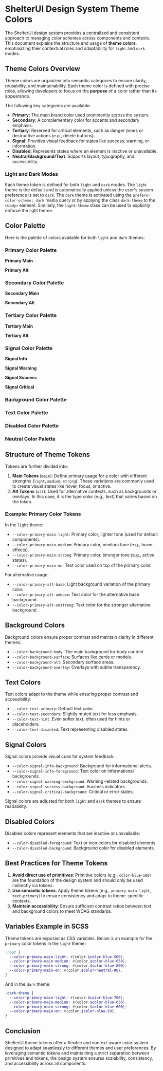 
<Meta title="Foundations/Theme" />

# ShelterUI Design System Theme Colors

The ShelterUI design system provides a centralized and consistent approach to managing color schemes across components and contexts.
This document explains the structure and usage of **theme colors**, emphasizing their contextual roles and adaptability for `light` and `dark` modes.

## **Theme Colors Overview**

Theme colors are organized into semantic categories to ensure clarity, reusability, and maintainability.
Each theme color is defined with precise roles, allowing developers to focus on the **purpose** of a color rather than its appearance.

The following key categories are available:

- **Primary**: The main brand color used prominently across the system.
- **Secondary**: A complementary color for accents and secondary emphasis.
- **Tertiary**: Reserved for critical elements, such as danger zones or destructive actions (e.g., delete buttons).
- **Signal**: Provides visual feedback for states like success, warning, or information.
- **Disabled**: Represents states where an element is inactive or unavailable.
- **Neutral/Background/Text**: Supports layout, typography, and accessibility.

### Light and Dark Modes

Each theme token is defined for both `light` and `dark` modes. The `light` theme is the default and is automatically applied
unless the user's system preference is set to `dark`. The `dark` theme is activated using the `prefers-color-scheme: dark` media
query or by applying the class `dark-theme` to the `<body>` element. Similarly, the `light-theme` class can be used to explicitly
enforce the light theme.

## **Color Palette**

Here is the palette of colors available for both `light` and `dark` themes:

### **Primary Color Palette**

**Primary Main**

<ColorPalette>
  <ColorItem
    title="Primary Main Light"
    subtitle="$color-blue-500"
    colors={{ '--color-primary-main-light': '#204ccf' }}
  />
  <ColorItem title="Primary Main On" subtitle="$color-neutral-00" colors={{ '--color-primary-main-on': '#ffffff' }} />
  <ColorItem
    title="Primary Main Medium"
    subtitle="$color-blue-650"
    colors={{ '--color-primary-main-medium': '#163591' }}
  />
  <ColorItem
    title="Primary Main Strong"
    subtitle="$color-blue-800"
    colors={{ '--color-primary-main-strong': '#0d1e53' }}
  />
</ColorPalette>

**Primary Alt**

<ColorPalette>
  <ColorItem title="Primary Alt Base" subtitle="$color-blue-50" colors={{ '--color-primary-alt-base': '#e9edfa' }} />
  <ColorItem
    title="Primary Alt On Base"
    subtitle="$color-blue-600"
    colors={{ '--color-primary-alt-onbase': '#1a3da6' }}
  />
  <ColorItem
    title="Primary Alt On Strong"
    subtitle="$color-blue-700"
    colors={{ '--color-primary-alt-onstrong': '#132e7c' }}
  />
  <ColorItem
    title="Primary Alt On Stronger"
    subtitle="$color-blue-800"
    colors={{ '--color-primary-alt-onstronger': '#0d1e53' }}
  />
</ColorPalette>

### **Secondary Color Palette**

**Secondary Main**

<ColorPalette>
  <ColorItem
    title="Secondary Main Light"
    subtitle="$color-purple-500"
    colors={{ '--color-secondary-main-light': '#673ab7' }}
  />
  <ColorItem
    title="Secondary Main On"
    subtitle="$color-neutral-00"
    colors={{ '--color-secondary-main-on': '#ffffff' }}
  />
  <ColorItem
    title="Secondary Main Medium"
    subtitle="$color-purple-650"
    colors={{ '--color-secondary-main-medium': '#482980' }}
  />
  <ColorItem
    title="Secondary Main Strong"
    subtitle="$color-purple-800"
    colors={{ '--color-secondary-main-strong': '#291749' }}
  />
</ColorPalette>

**Secondary Alt**

<ColorPalette>
  <ColorItem
    title="Secondary Alt Base"
    subtitle="$color-purple-50"
    colors={{ '--color-secondary-alt-base': '#f0ebf8' }}
  />
  <ColorItem
    title="Secondary Alt On Base"
    subtitle="$color-purple-550"
    colors={{ '--color-secondary-alt-onbase': '#5d34a5' }}
  />
  <ColorItem
    title="Secondary Alt On Strong"
    subtitle="$color-purple-650"
    colors={{ '--color-secondary-alt-onstrong': '#482980' }}
  />
  <ColorItem
    title="Secondary Alt On Stronger"
    subtitle="$color-purple-750"
    colors={{ '--color-secondary-alt-onstronger': '#341d5c' }}
  />
</ColorPalette>

### **Tertiary Color Palette**

**Tertiary Main**

<ColorPalette>
  <ColorItem
    title="Tertiary Main Light"
    subtitle="$color-red-500"
    colors={{ '--color-tertiary-main-light': '#b30000' }}
  />
  <ColorItem title="Tertiary Main On" subtitle="$color-neutral-00" colors={{ '--color-tertiary-main-on': '#ffffff' }} />
  <ColorItem
    title="Tertiary Main Medium"
    subtitle="$color-red-650"
    colors={{ '--color-tertiary-main-medium': '#7d0000' }}
  />
  <ColorItem
    title="Tertiary Main Strong"
    subtitle="$color-red-800"
    colors={{ '--color-tertiary-main-strong': '#480000' }}
  />
</ColorPalette>

**Tertiary Alt**

<ColorPalette>
  <ColorItem title="Tertiary Alt Base" subtitle="$color-red-50" colors={{ '--color-tertiary-alt-base': '#f7e6e6' }} />
  <ColorItem
    title="Tertiary Alt On Base"
    subtitle="$color-red-600"
    colors={{ '--color-tertiary-alt-onbase': '#8f0000' }}
  />
  <ColorItem
    title="Tertiary Alt On Strong"
    subtitle="$color-red-700"
    colors={{ '--color-tertiary-alt-onstrong': '#6b0000' }}
  />
  <ColorItem
    title="Tertiary Alt On Stronger"
    subtitle="$color-red-800"
    colors={{ '--color-tertiary-alt-onstronger': '#480000' }}
  />
</ColorPalette>

### **Signal Color Palette**

**Signal Info**

<ColorPalette>
  <ColorItem
    title="Signal Info Background"
    subtitle="$color-cyan-100"
    colors={{ '--color-signal-info-background': '#D1EEF3' }}
  />
  <ColorItem
    title="Signal Info Foreground"
    subtitle="$color-cyan-800"
    colors={{ '--color-signal-info-foreground': '#0A454E' }}
  />
</ColorPalette>

**Signal Warning**

<ColorPalette>
  <ColorItem
    title="Signal Warning Background"
    subtitle="$color-orange-100"
    colors={{ '--color-signal-warning-background': '#FFF3CD' }}
  />
  <ColorItem
    title="Signal Warning Foreground"
    subtitle="$color-orange-800"
    colors={{ '--color-signal-warning-foreground': '#664D03' }}
  />
</ColorPalette>

**Signal Success**

<ColorPalette>
  <ColorItem
    title="Signal Success Background"
    subtitle="$color-green-100"
    colors={{ '--color-signal-success-background': '#D5F0DB' }}
  />
  <ColorItem
    title="Signal Success Foreground"
    subtitle="$color-green-800"
    colors={{ '--color-signal-success-foreground': '#12481E' }}
  />
</ColorPalette>

**Signal Critical**

<ColorPalette>
  <ColorItem
    title="Signal Critical Background"
    subtitle="$color-red-100"
    colors={{ '--color-signal-critical-background': '#F0CCCC' }}
  />
  <ColorItem
    title="Signal Critical Foreground"
    subtitle="$color-red-700"
    colors={{ '--color-signal-critical-foreground': '#6B0000' }}
  />
</ColorPalette>

### **Background Color Palette**

<ColorPalette>
  <ColorItem title="Background Body" subtitle="$color-gray-50" colors={{ '--color-background-body': '#F0F1F3' }} />
  <ColorItem
    title="Background Surface"
    subtitle="$color-gray-100"
    colors={{ '--color-background-surface': '#E1E2E6' }}
  />
  <ColorItem title="Background Alt" subtitle="$color-gray-150" colors={{ '--color-background-alt': '#D2D4DB' }} />
  <ColorItem
    title="Background Overlay"
    subtitle="$color-gray-A20"
    colors={{ '--color-background-overlay': 'rgba(108, 114, 131, 0.2)' }}
  />
</ColorPalette>

### **Text Color Palette**

<ColorPalette>
  <ColorItem title="Text Primary" subtitle="$color-gray-900" colors={{ '--color-text-primary': '#15161A' }} />
  <ColorItem title="Text Secondary" subtitle="$color-gray-700" colors={{ '--color-text-secondary': '#525252' }} />
  <ColorItem title="Text Hint" subtitle="$color-gray-550" colors={{ '--color-text-hint': '#7A7A7A' }} />
  <ColorItem title="Text Disabled" subtitle="$color-gray-450" colors={{ '--color-text-disabled': '#949494' }} />
</ColorPalette>

### **Disabled Color Palette**

<ColorPalette>
  <ColorItem
    title="Disabled Foreground"
    subtitle="$color-gray-450"
    colors={{ '--color-disabled-foreground': '#949494' }}
  />
  <ColorItem
    title="Disabled Background"
    subtitle="$color-gray-100"
    colors={{ '--color-disabled-background': '#E1E2E6' }}
  />
</ColorPalette>

### **Neutral Color Palette**

<ColorPalette>
  <ColorItem title="Neutral Light" subtitle="$color-neutral-00" colors={{ '--color-neutral-light': '#FFFFFF' }} />
  <ColorItem title="Neutral Dark" subtitle="$color-neutral-1000" colors={{ '--color-neutral-dark': '#000000' }} />
</ColorPalette>

## **Structure of Theme Tokens**

Tokens are further divided into:

1. **Main Tokens** (`main`): Define primary usage for a color with different strengths (`light`, `medium`, `strong`). These variations are commonly used to create visual states like hover, focus, or active.
2. **Alt Tokens** (`alt`): Used for alternative contexts, such as backgrounds or overlays. In this case, it is the type color (e.g., text) that varies based on the token.

### **Example: Primary Color Tokens**

In the `light` theme:

- `--color-primary-main-light`: Primary color, lighter tone (used for default components).
- `--color-primary-main-medium`: Primary color, medium tone (e.g., hover effects).
- `--color-primary-main-strong`: Primary color, stronger tone (e.g., active states).
- `--color-primary-main-on`: Text color used on top of the primary color.

For alternative usage:

- `--color-primary-alt-base`: Light background variation of the primary color.
- `--color-primary-alt-onbase`: Text color for the alternative base background.
- `--color-primary-alt-onstrong`: Text color for the stronger alternative background.

## **Background Colors**

Background colors ensure proper contrast and maintain clarity in different themes:

- `--color-background-body`: The main background for body content.
- `--color-background-surface`: Surfaces like cards or modals.
- `--color-background-alt`: Secondary surface areas.
- `--color-background-overlay`: Overlays with subtle transparency.

## **Text Colors**

Text colors adapt to the theme while ensuring proper contrast and accessibility:

- `--color-text-primary`: Default text color.
- `--color-text-secondary`: Slightly muted text for less emphasis.
- `--color-text-hint`: Even softer text, often used for hints or placeholders.
- `--color-text-disabled`: Text representing disabled states.

## **Signal Colors**

Signal colors provide visual cues for system feedback:

- `--color-signal-info-background`: Background for informational alerts.
- `--color-signal-info-foreground`: Text color on informational backgrounds.
- `--color-signal-warning-background`: Warning-related backgrounds.
- `--color-signal-success-background`: Success indicators.
- `--color-signal-critical-background`: Critical or error states.

Signal colors are adjusted for both `light` and `dark` themes to ensure readability.

## **Disabled Colors**

Disabled colors represent elements that are inactive or unavailable:

- `--color-disabled-foreground`: Text or icon colors for disabled elements.
- `--color-disabled-background`: Background color for disabled elements.

## **Best Practices for Theme Tokens**

1. **Avoid direct use of primitives**: Primitive colors (e.g., `color-blue-500`) are the foundation of the design system and should only be used indirectly via tokens.
2. **Use semantic tokens**: Apply theme tokens (e.g., `primary-main-light`, `text-primary`) to ensure consistency and adapt to theme-specific contexts.
3. **Maintain accessibility**: Ensure sufficient contrast ratios between text and background colors to meet WCAG standards.

## **Variables Example in SCSS**

Theme tokens are exposed as CSS variables. Below is an example for the `primary` color tokens in the `light` theme:

```scss
:root {
  --color-primary-main-light: #{color.$color-blue-500};
  --color-primary-main-medium: #{color.$color-blue-650};
  --color-primary-main-strong: #{color.$color-blue-800};
  --color-primary-main-on: #{color.$color-neutral-00};
}
```

And in the `dark` theme:

```scss
.dark-theme {
  --color-primary-main-light: #{color.$color-blue-700};
  --color-primary-main-medium: #{color.$color-blue-650};
  --color-primary-main-strong: #{color.$color-blue-600};
  --color-primary-main-on: #{color.$color-blue-50};
}
```

## **Conclusion**

ShelterUI theme tokens offer a flexible and context-aware color system designed to adapt seamlessly to different themes and user preferences.
By leveraging semantic tokens and maintaining a strict separation between primitives and tokens, the design system ensures scalability,
consistency, and accessibility across all components.
